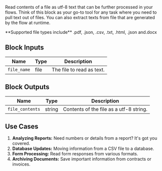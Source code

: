 Read contents of a file as utf-8 text that can be further processed in your flows. Think of this block as your go-to tool for any task where you need to pull text out of files. You can also extract texts from file that are generated by the flow at runtime.

<Check>
  **Supported file types include** .pdf, .json, .csv, .txt, .html, .json
  and.docx
</Check>

## Block Inputs

| Name        | Type | Description               |
| ----------- | ---- | ------------------------- |
| `file_name` | file | The file to read as text. |

## Block Outputs

| Name            | Type   | Description                             |
| --------------- | ------ | --------------------------------------- |
| `file_contents` | string | Contents of the file as a utf-8 string. |

## Use Cases

1. **Analyzing Reports:** Need numbers or details from a report? It's got you covered.
2. **Database Updates:** Moving information from a CSV file to a database.
3. **Form Processing:** Read form responses from various formats.
4. **Archiving Documents:** Save important information from contracts or invoices.
